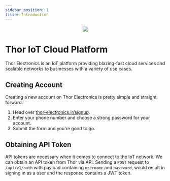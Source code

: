 ```yaml
---
sidebar_position: 1
title: Introduction
---
```


<center>
  <img
    src="/img/logo-blue.png"
    width={250}
    style={{ marginTop: 32, marginBottom: 64 }}
  />
</center>

# Thor IoT Cloud Platform

Thor Electronics is an IoT platform providing blazing-fast cloud
services and scalable networks to businesses with a variety of use
cases.

## Creating Account

Creating a new account on Thor Electronics is pretty simple and
straight forward:

1. Head over [thor-electronics.ir/signup](https://thor-electronics.ir/signup).
2. Enter your phone number and choose a strong password for your account.
3. Submit the form and you're good to go.

## Obtaining API Token

API tokens are necessary when it comes to connect to the IoT network.
We can obtain an API token from Thor via API. Sending a `POST` request
to `/api/v1/auth` with payload containing `username` and `password`,
would result in signing in as a user and the response contains a JWT
token.

